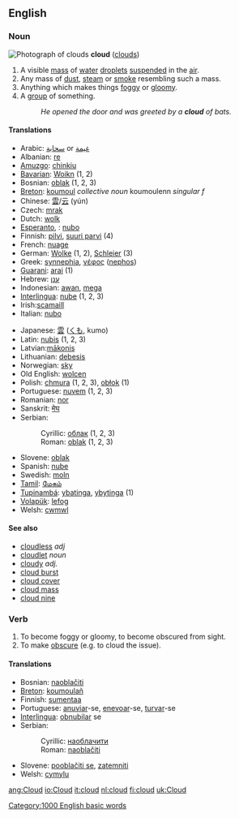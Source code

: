 {{wikipedia}}
==English==
=== Noun ===
[[Image:Sc_2.jpg|thumb|right|Photograph of clouds]]
'''cloud''' ([[clouds]])
# A visible [[mass]] of [[water]] [[droplets]] [[suspended]] in the [[air]].
# Any mass of [[dust]], [[steam]] or [[smoke]] resembling such a mass.
# Anything which makes things [[foggy]] or [[gloomy]].
# A [[group]] of something.
#:''He opened the door and was greeted by a '''cloud''' of bats.''

====Translations====
{{top}}
*Arabic: [[سحابة]] or [[غيمة]]
*Albanian: [[re]] {{f}}
*[[Amuzgo]]: [[chinkiu]]
*[[Bavarian]]: [[Woikn]] {{f}} (1, 2)
*Bosnian: [[oblak]] {{m}} (1, 2, 3)
*[[Breton]]: [[koumoul]] ''collective noun'' koumoulenn ''singular f''
*Chinese: [[雲]]/[[云]] (yún)
*Czech: [[mrak]] {{m}}
*Dutch: [[wolk]] {{f}}
*[[Esperanto]], {{io}}: [[nubo]]
*Finnish: [[pilvi]], [[suuri parvi]] (4)
*French: [[nuage]] {{m}}
*German: [[Wolke]] {{f}} (1, 2), [[Schleier]] {{m}} (3)
*Greek: [[synnephia]], [[νέφος]] ([[nephos]])
*[[Guarani]]: [[arai]] (1)
*Hebrew: [[ענן]] {{m}}
*Indonesian: [[awan]], [[mega]]
*[[Interlingua]]: [[nube]] (1, 2, 3)
*Irish:[[scamaill]]
*Italian: [[nubo]]
{{mid}}
*Japanese: [[雲]] ([[くも]], kumo)
*Latin: [[nubis]] (1, 2, 3)
*Latvian:[[mākonis]]
*Lithuanian: [[debesis]] {{m}}
*Norwegian: [[sky]]
*Old English: [[wolcen]]
*Polish: [[chmura]] {{f}} (1, 2, 3), [[obłok]] {{m}} (1)
*Portuguese: [[nuvem]] {{f}} (1, 2, 3)
*Romanian: [[nor]] {{m}}
*Sanskrit: [[मेघ]]
*Serbian:
*:Cyrillic: [[облак]] {{m}} (1, 2, 3)
*:Roman: [[oblak]] {{m}} (1, 2, 3)
*Slovene: [[oblak]] {{m}}
*Spanish: [[nube]]
*Swedish: [[moln]]
*[[Tamil]]: [[மேகம்]]
*[[Tupinambá]]: [[ybatinga]], [[ybytinga]] (1)
*[[Volapük]]: [[lefog]]
*Welsh: [[cwmwl]]
{{bottom}}

==== See also ====
{{commons}}
*[[cloudless]] ''adj''
*[[cloudlet]] ''noun''
*[[cloudy]] ''adj.''
*[[cloud burst]]
*[[cloud cover]]
*[[cloud mass]]
*[[cloud nine]]

=== Verb ===
{{en-infl-reg-consonant|cloud||}}
# To become foggy or gloomy, to become obscured from sight.
# To make [[obscure]] (e.g. to cloud the issue).

==== Translations ====
*Bosnian: [[naoblačiti]]
*[[Breton]]: [[koumoulañ]]
*Finnish: [[sumentaa]]
*Portuguese: [[anuviar]]-se, [[enevoar]]-se, [[turvar]]-se
*[[Interlingua]]: [[obnubilar]] se
*Serbian:
*:Cyrillic: [[наоблачити]]
*:Roman: [[naoblačiti]]
*Slovene: [[pooblačiti se]], [[zatemniti]]
*Welsh: [[cymylu]]

[[Category:1000 English basic words]]

[[ang:Cloud]]
[[io:Cloud]]
[[it:cloud]]
[[nl:cloud]]
[[fi:cloud]]
[[uk:Cloud]]
